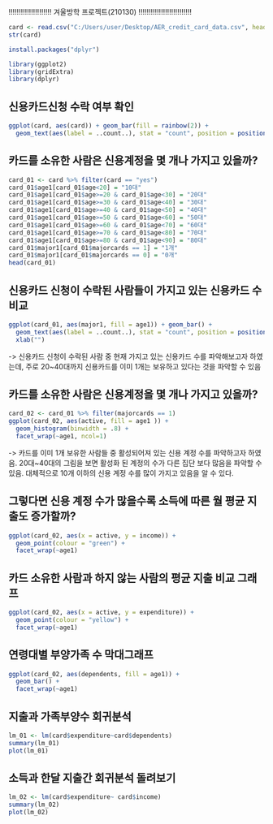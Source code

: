 !!!!!!!!!!!!!!!!!!!!! 겨울방학 프로젝트(210130) !!!!!!!!!!!!!!!!!!!!!!!!!!



```{r cars}
card <- read.csv("C:/Users/user/Desktop/AER_credit_card_data.csv", header = TRUE)
str(card)
```
```{r}
install.packages("dplyr")
```


```{r}
library(ggplot2)
library(gridExtra)
library(dplyr)
```



## 신용카드신청 수락 여부 확인

```{r}
ggplot(card, aes(card)) + geom_bar(fill = rainbow(2)) +
  geom_text(aes(label = ..count..), stat = "count", position = position_stack(1.0))

```



## 카드를 소유한 사람은 신용계정을 몇 개나 가지고 있을까?


```{r}
card_01 <- card %>% filter(card == "yes") 
card_01$age1[card_01$age<20] = "10대"
card_01$age1[card_01$age>=20 & card_01$age<30] = "20대"
card_01$age1[card_01$age>=30 & card_01$age<40] = "30대"
card_01$age1[card_01$age>=40 & card_01$age<50] = "40대"
card_01$age1[card_01$age>=50 & card_01$age<60] = "50대"
card_01$age1[card_01$age>=60 & card_01$age<70] = "60대"
card_01$age1[card_01$age>=70 & card_01$age<80] = "70대"
card_01$age1[card_01$age>=80 & card_01$age<90] = "80대"
card_01$major1[card_01$majorcards == 1] = "1개"
card_01$major1[card_01$majorcards == 0] = "0개"
head(card_01)

```


## 신용카드 신청이 수락된 사람들이 가지고 있는 신용카드 수 비교

```{r,fig.height=7, fig.width=9}
ggplot(card_01, aes(major1, fill = age1)) + geom_bar() +
  geom_text(aes(label = ..count..), stat = "count", position = position_stack(0.5), size = 2.8) +
  xlab("")

```

-> 신용카드 신청이 수락된 사람 중 현재 가지고 있는 신용카드 수를 파악해보고자 하였는데, 주로 20~40대까지 신용카드를 이미 1개는 보유하고 있다는 것을 파악할 수 있음



## 카드를 소유한 사람은 신용계정을 몇 개나 가지고 있을까?

```{r,fig.height=12, fig.width=9}
card_02 <- card_01 %>% filter(majorcards == 1)
ggplot(card_02, aes(active, fill = age1 )) +
  geom_histogram(binwidth = .8) +
  facet_wrap(~age1, ncol=1)

```

-> 카드를 이미 1개 보유한 사람들 중 활성되어져 있는 신용 계정 수를 파악하고자 하였음. 20대~40대의 그림을 보면 활성화 된 계정의 수가 다른 집단 보다 많음을 파악할 수 있음. 대체적으로 10개 이하의 신용 계정 수를 많이 가지고 있음을 알 수 있다. 



## 그렇다면 신용 계정 수가 많을수록 소득에 따른 월 평균 지출도 증가할까? 

```{r,fig.height=9, fig.width=11}
ggplot(card_02, aes(x = active, y = income)) +
  geom_point(colour = "green") +
  facet_wrap(~age1)


```



## 카드 소유한 사람과 하지 않는 사람의 평균 지출 비교 그래프 

```{r}
ggplot(card_02, aes(x = active, y = expenditure)) +
  geom_point(colour = "yellow") +
  facet_wrap(~age1)
```




## 연령대별 부양가족 수 막대그래프

```{r}
ggplot(card_02, aes(dependents, fill = age1)) +
  geom_bar() +
  facet_wrap(~age1)
```




## 지출과 가족부양수 회귀분석

```{r}
lm_01 <- lm(card$expenditure~card$dependents)
summary(lm_01)
plot(lm_01)

```




## 소득과 한달 지출간 회귀분석 돌려보기

```{r}
lm_02 <- lm(card$expenditure~ card$income)
summary(lm_02)
plot(lm_02)

```

